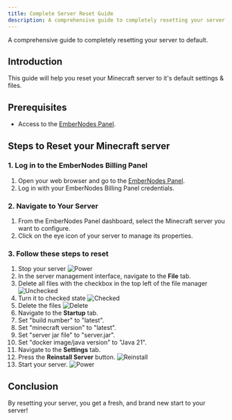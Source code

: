 ```yaml
---
title: Complete Server Reset Guide
description: A comprehensive guide to completely resetting your server to default.
---
```


A comprehensive guide to completely resetting your server to default.

## Introduction

This guide will help you reset your Minecraft server to it's default settings & files.

## Prerequisites

- Access to the [EmberNodes Panel](https://panel.embernodes.com).

## Steps to Reset your Minecraft server

### 1. Log in to the EmberNodes Billing Panel

1. Open your web browser and go to the [EmberNodes Panel](https://panel.embernodes.com).
2. Log in with your EmberNodes Billing Panel credentials.

### 2. Navigate to Your Server

1. From the EmberNodes Panel dashboard, select the Minecraft server you want to configure.
2. Click on the eye icon of your server to manage its properties.

### 3. Follow these steps to reset

1. Stop your server
   ![Power](/assets/actions/power/stop.png)
2. In the server management interface, navigate to the **File** tab.
3. Delete all files with the checkbox in the top left of the file manager
   ![Unchecked](/assets/tutorials/filemanager-checkbox-unchecked.png)
4. Turn it to checked state
   ![Checked](/assets/tutorials/filemanager-checkbox-checked.png)
5. Delete the files
   ![Delete](/assets/tutorials/filemanager-delete.png)
6. Navigate to the **Startup** tab.
7. Set "build number" to "latest".
8. Set "minecraft version" to "latest".
9. Set "server jar file" to "server.jar".
10. Set "docker image/java version" to "Java 21".
11. Navigate to the **Settings** tab.
12. Press the **Reinstall Server** button.
    ![Reinstall](/assets/tutorials/settings-reinstall.png)
13. Start your server.
    ![Power](/assets/actions/power/start.png)

## Conclusion

By resetting your server, you get a fresh, and brand new start to your server!
